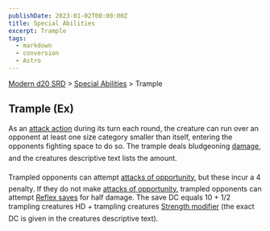 ```yaml
---
publishDate: 2023-01-02T00:00:00Z
title: Special Abilities
excerpt: Trample
tags:
  - markdown
  - conversion
  - Astro
---
```


[Modern d20 SRD](/#modernD20) > [Special Abilities](modern-d20-srd-special-abilities-index) > Trample

## Trample (Ex)

As an [attack action](modern-d20-srd-combat-attack-actions) during its turn each round, the creature can run over an opponent at least one size category smaller than itself, entering the opponents fighting space to do so. The trample deals bludgeoning [damage](modern-d20-srd-combat-damage), and the creatures descriptive text lists the amount.

Trampled opponents can attempt [attacks of opportunity](modern-d20-srd-combat-attacks-of-opportunity), but these incur a 4 penalty. If they do not make [attacks of opportunity](modern-d20-srd-combat-attacks-of-opportunity), trampled opponents can attempt [Reflex saves](modern-d20-srd-basics-saving-throws) for half damage. The save DC equals 10 + 1/2 trampling creatures HD + trampling creatures [Strength modifier](modern-d20-srd-basics-ability-scores) (the exact DC is given in the creatures descriptive text).
